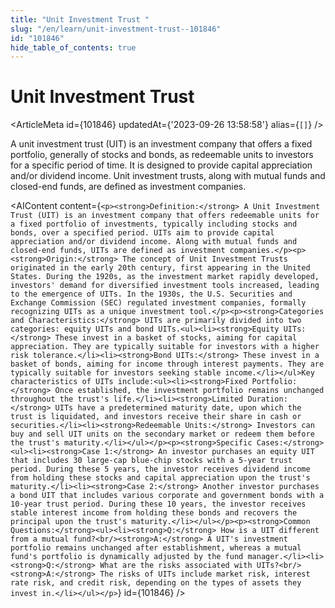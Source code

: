 ```yaml
---
title: "Unit Investment Trust "
slug: "/en/learn/unit-investment-trust--101846"
id: "101846"
hide_table_of_contents: true
---
```



# Unit Investment Trust 

<ArticleMeta id={101846} updatedAt={'2023-09-26 13:58:58'} alias={`[]`} />
<div className='border-solid border-b border-t-0 my-4 border-[var(--ifm-color-gray-300)]' />

A unit investment trust (UIT) is an investment company that offers a fixed portfolio, generally of stocks and bonds, as redeemable units to investors for a specific period of time. It is designed to provide capital appreciation and/or dividend income. Unit investment trusts, along with mutual funds and closed-end funds, are defined as investment companies.

<AIContent content={`<p><strong>Definition:</strong> A Unit Investment Trust (UIT) is an investment company that offers redeemable units for a fixed portfolio of investments, typically including stocks and bonds, over a specified period. UITs aim to provide capital appreciation and/or dividend income. Along with mutual funds and closed-end funds, UITs are defined as investment companies.</p><p><strong>Origin:</strong> The concept of Unit Investment Trusts originated in the early 20th century, first appearing in the United States. During the 1920s, as the investment market rapidly developed, investors' demand for diversified investment tools increased, leading to the emergence of UITs. In the 1930s, the U.S. Securities and Exchange Commission (SEC) regulated investment companies, formally recognizing UITs as a unique investment tool.</p><p><strong>Categories and Characteristics:</strong> UITs are primarily divided into two categories: equity UITs and bond UITs.<ul><li><strong>Equity UITs:</strong> These invest in a basket of stocks, aiming for capital appreciation. They are typically suitable for investors with a higher risk tolerance.</li><li><strong>Bond UITs:</strong> These invest in a basket of bonds, aiming for income through interest payments. They are typically suitable for investors seeking stable income.</li></ul>Key characteristics of UITs include:<ul><li><strong>Fixed Portfolio:</strong> Once established, the investment portfolio remains unchanged throughout the trust's life.</li><li><strong>Limited Duration:</strong> UITs have a predetermined maturity date, upon which the trust is liquidated, and investors receive their share in cash or securities.</li><li><strong>Redeemable Units:</strong> Investors can buy and sell UIT units on the secondary market or redeem them before the trust's maturity.</li></ul></p><p><strong>Specific Cases:</strong><ul><li><strong>Case 1:</strong> An investor purchases an equity UIT that includes 30 large-cap blue-chip stocks with a 5-year trust period. During these 5 years, the investor receives dividend income from holding these stocks and capital appreciation upon the trust's maturity.</li><li><strong>Case 2:</strong> Another investor purchases a bond UIT that includes various corporate and government bonds with a 10-year trust period. During these 10 years, the investor receives stable interest income from holding these bonds and recovers the principal upon the trust's maturity.</li></ul></p><p><strong>Common Questions:</strong><ul><li><strong>Q:</strong> How is a UIT different from a mutual fund?<br/><strong>A:</strong> A UIT's investment portfolio remains unchanged after establishment, whereas a mutual fund's portfolio is dynamically adjusted by the fund manager.</li><li><strong>Q:</strong> What are the risks associated with UITs?<br/><strong>A:</strong> The risks of UITs include market risk, interest rate risk, and credit risk, depending on the types of assets they invest in.</li></ul></p>`} id={101846} />

